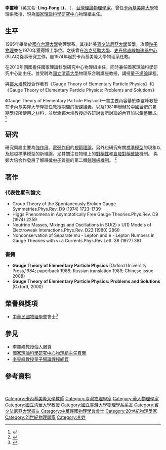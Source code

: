 {{Infobox scientist
| name                    = 李靈峰<br>Ling-Fong Li
| image                   = Ling-Fong Li's image.jpg
| image_size              = 250px
| caption                 = 
| birth_date              = 1944年
| birth_place             = {{ROC}}
| death_date              = 
| death_place             = 
| residence               = 
| citizenship             =
| nationality             = 
| ethnicity               =
| field                   = [[理論物理|理論物理]]
| work_institution        = [[卡內基美隆大學|卡內基美隆大學]]<br/>[[國家理論科學研究中心|國家理論科學研究中心]]<br/>[[國立清華大學|國立清華大學]]
| alma_mater              = [[國立台灣大學|國立台灣大學]]<br/>[[賓夕法尼亞大學|賓夕法尼亞大學]]
| doctoral_advisor        = 
| doctoral_students       = 
| known_for               = 
| author_abbreviation_bot = 
| author_abbreviation_zoo = 
| prizes                  = 
| religion                = 
| footnotes               = 
}}

'''李靈峰'''（英文名: '''Ling-Fong Li'''，{{bd|1944年}} ），[[台灣|台灣]][[理論物理學家|理論物理學家]]。曾任[[卡內基美隆大學|卡內基美隆大學]]物理系教授，現為[[國家理論科學研究中心|國家理論科學研究中心]]物理組主任。

==生平==
1965年畢業於[[國立台灣大學|國立台灣大學]]物理學系。其後赴美[[賓夕法尼亞大學|賓夕法尼亞大學]]留學，攻讀[[粒子物理|粒子物理]]並在1970年獲得博士學位。之後曾在[[洛克斐勒大學|洛克斐勒大學]]、[[史丹佛直線加速器中心|史丹佛直線加速器中心]](SLAC)從事研究工作。自1974年起於卡內基美隆大學物理系任教。

在2010年回國擔任國家理論科學研究中心物理組主任，同時兼任國家理論科學研究中心副主任。並受聘為[[國立清華大學|國立清華大學]]物理系合聘講座教授，講授[[量子場論|量子場論]]課程。

與[[鄭大培|鄭大培]]教授合作著有《Gauge Theory of Elementary Particle Physics》和《Gauge Theory of Elementary Particle Physics: Problems and Solutions》

《Gauge Theory of Elementary Particle Physics》一書主要內容基於李靈峰教授在卡內基美隆大學隆擔任教授期間的授課講義，以及1981年舉辦於[[中國|中國]][[合肥|合肥]]的暑期學校所使用之材料，並增添鄭大培教授於各研討會所討論的內容加以彙整而成。
<ref>{{cite book | author = T.-P. Cheng, L.-F. Li | author= 鄭大培，李靈峰 | title = Gauge Theory of Elementary Particle Physics | title= 基本粒子物理的規範理論 | publisher = 牛津大學出版社 | year = 1984 | isbn = 0-19-851956-7}}</ref>

==研究==
研究興趣主要為[[強交互作用|強作用]]、[[電弱交互作用|電弱作用]]的[[規範理論|規範理論]]，另外也研究有關[[標準模型|標準模型]]的現象以及超越標準模型的新理論。尤其關注在物理上的[[對稱性_(物理學)|對稱性]]和[[自發對稱性破缺|自發對稱破缺]]機制。
與鄭大培合作發展了解釋[[微中子|微中子]]質量的第二類[[翹翹板機制|翹翹板機制]]。
<ref>{{cite journal
|title=Neutrino masses, mixings, and oscillations in SU(2)×U(1) models of electroweak interactions
|author=T. P. Cheng, Ling-Fong Li
|publisher=American Physical Society
|doi= 10.1103/PhysRevD.22.2860
|pmid=
|date=1980-12-01
|accessdate=1980-06-27
|journal=Phys. Rev. D
|volume=22
|issue=11
|pages=2860--2868
|bibcode = }}</ref>

==著作==
===代表性期刊論文===
*Group Theory of the Spontaneously Broken Gauge Symmetries.Phys.Rev. D9 (1974) 1723-1739
*Higgs Phenomena in Asymptotically Free Gauge Theories.Phys.Rev. D9 (1974) 2259
*Neutrino Masses, Mixings and Oscillations in SU(2) x U(1) Models of Electroweak Interactions.Phys.Rev. D22 (1980) 2860
*Nonconservation of Separate mu - Lepton and e - Lepton Numbers in Gauge Theories with v+a Currents.Phys.Rev.Lett. 38 (1977) 381
===書籍===
*'''Gauge Theory of Elementary Particle Physics''' (Oxford University Press,1984; paperback 1988; Russian translation 1989; Chinese issue 2008)
*'''Gauge Theory of Elementary Particle Physics: Problems and Solutions''' (Oxford, 2000)

==榮譽與獎項==
*[[中華民國物理學會|中華民國物理學會]]會士<ref>{{Cite web |url=http://psroc.phys.ntu.edu.tw/main/news.php?id=95 |title=中華民國物理學會2012年會士名單 (2013/01/02) |access-date=2013-01-03 |archive-date=2020-08-18 |archive-url=https://web.archive.org/web/20200818142851/http://psroc.phys.ntu.edu.tw/main/news.php?id=95 |dead-url=no }}</ref>

==參見==
*[https://web.archive.org/web/20101219041905/http://www.cmu.edu/physics/people/faculty/li.html 李靈峰教授個人網頁]
*[http://phys.cts.nthu.edu.tw/people/bio.php?PID=914 國家理論科學研究中心物理組主任頁面] {{Wayback|url=http://phys.cts.nthu.edu.tw/people/bio.php?PID=914 |date=20200818142859 }}
*[http://www.phys.nthu.edu.tw/~class/QFT2011S/QFT11S_LF_Li.htm 李靈峰教授量子場論課程網頁] {{Wayback|url=http://www.phys.nthu.edu.tw/~class/QFT2011S/QFT11S_LF_Li.htm |date=20200129121433 }}
==參考資料==
{{Reflist}}

<br />
{{start box}}
{{s-before|[[牟中瑜|牟中瑜]]}}
{{s-title|國家理論科學研究中心物理組主任|2010年—}}
{{s-after|—}}
{{end box}}

{{Portal bar|中华民国|物理学|人物}}
{{臺大物理系}}
{{DEFAULTSORT:L}}
[[Category:卡內基美隆大學教師|Category:卡內基美隆大學教師]]
[[Category:臺灣物理學家|Category:臺灣物理學家]]
[[Category:華人物理學家|Category:華人物理學家]]
[[Category:國立清華大學教授|Category:國立清華大學教授]]
[[Category:國立臺灣大學物理學系系友|Category:國立臺灣大學物理學系系友]]
[[Category:賓夕法尼亞大學校友|Category:賓夕法尼亞大學校友]]
[[Category:中華民國物理學會會士|Category:中華民國物理學會會士]]
[[Category:20世紀物理學家|Category:20世紀物理學家]]
[[Category:21世紀物理學家|Category:21世紀物理學家]]
[[Category:李姓|Category:李姓]]